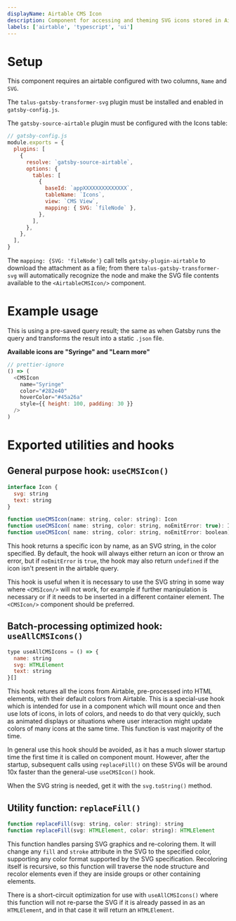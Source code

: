 ```yaml
---
displayName: Airtable CMS Icon
description: Component for accessing and theming SVG icons stored in Airtable
labels: ['airtable', 'typescript', 'ui']
---
```



# Setup

This component requires an airtable configured with two columns, `Name` and `SVG`.

The `talus-gatsby-transformer-svg` plugin must be installed and enabled in `gatsby-config.js`.

The `gatsby-source-airtable` plugin must be configured with the Icons table:

```js
// gatsby-config.js
module.exports = {
  plugins: [
    {
      resolve: `gatsby-source-airtable`,
      options: {
        tables: [
          {
            baseId: `appXXXXXXXXXXXXXX`,
            tableName: `Icons`,
            view: `CMS View`,
            mapping: { SVG: `fileNode` },
          },
        ],
      },
    },
  ],
}
```

The `mapping: {SVG: 'fileNode'}` call tells `gatsby-plugin-airtable` to download the
attachment as a file; from there `talus-gatsby-transformer-svg` will automatically
recognize the node and make the SVG file contents available to the `<AirtableCMSIcon/>`
component.

# Example usage

This is using a pre-saved query result; the same as when Gatsby runs the query and
transforms the result into a static `.json` file.

**Available icons are "Syringe" and "Learn more"**

```js live
// prettier-ignore
() => (
  <CMSIcon
    name="Syringe"
    color="#282e40"
    hoverColor="#45a26a"
    style={{ height: 100, padding: 30 }}
  />
)
```

# Exported utilities and hooks

## General purpose hook: `useCMSIcon()`

```js
interface Icon {
  svg: string
  text: string
}

function useCMSIcon(name: string, color: string): Icon
function useCMSIcon( name: string, color: string, noEmitError: true): Icon | undefined
function useCMSIcon( name: string, color: string, noEmitError: boolean): Icon | undefined
```

This hook returns a specific icon by name, as an SVG string, in the color specified. By default, the hook will always either return an icon or throw an error, but if `noEmitError` is `true`, the hook may also return `undefined` if the icon isn't present in the airtable query.

This hook is useful when it is necessary to use the SVG string in some way where `<CMSIcon/>` will not work, for example if further manipulation is necessary or if it needs to be inserted in a different container element. The `<CMSIcon/>` component should be preferred.

## Batch-processing optimized hook: `useAllCMSIcons()`

```js
type useAllCMSIcons = () => {
  name: string
  svg: HTMLElement
  text: string
}[]
```

This hook retures all the icons from Airtable, pre-processed into HTML elements, with their default colors from Airtable. This is a special-use hook which is intended for use in a component which will mount once and then use lots of icons, in lots of colors, and needs to do that very quickly, such as animated displays or situations where user interaction might update colors of many icons at the same time. This function is vast majority of the time.

In general use this hook should be avoided, as it has a much slower startup time the first time it is called on component mount. However, after the startup, subsequent calls using `replaceFill()` on these SVGs will be around 10x faster than the general-use `useCMSIcon()` hook.

When the SVG string is needed, get it with the `svg.toString()` method.

## Utility function: `replaceFill()`

```js
function replaceFill(svg: string, color: string): string
function replaceFill(svg: HTMLElement, color: string): HTMLElement
```

This function handles parsing SVG graphics and re-coloring them. It will change any `fill` and `stroke` attribute in the SVG to the specified color, supporting any color format supported by the SVG specification. Recoloring itself is recursive, so this function will traverse the node structure and recolor elements even if they are inside groups or other containing elements.

There is a short-circuit optimization for use with `useAllCMSIcons()` where this function will not re-parse the SVG if it is already passed in as an `HTMLElement`, and in that case it will return an `HTMLElement`.
